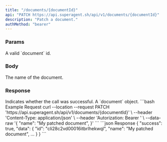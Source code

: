 ```yaml
---
title: "/documents/{documentId}"
api: "PATCH https://api.superagent.sh/api/v1/documents/{documentId}"
description: "Patch a document."
authMethod: "bearer"
---
```


### Params

<ParamField path="documentId" required type="string">
  A valid `document` id.
</ParamField>

### Body

<ParamField body="name" type="string">
  The name of the document.
</ParamField>

### Response

<ResponseField name="success" type="boolean">
  Indicates whether the call was successful.
</ResponseField>

<ResponseField name="data" type="object">
  A `document` object.
</ResponseField>

<RequestExample>
```bash Example Request
curl --location --request PATCH 'https://api.superagent.sh/api/v1/documents/{documentId}' \
--header 'Content-Type: application/json' \
--header 'Autorization: Bearer <token>' \
--data-raw '{
    "name": "My patched document",
}'
```
</RequestExample>

<ResponseExample>
```json Response
{
  "success": true,
  "data": {
   "id": "cli28c2vd00016itbrlhekwql",
   "name": "My patched document",
    ...
  }
}
```
</ResponseExample>
